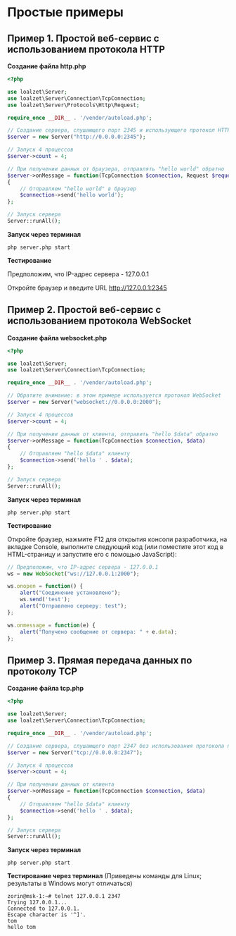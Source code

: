 # Простые примеры


## Пример 1. Простой веб-сервис с использованием протокола HTTP

**Создание файла http.php**

```php
<?php

use loalzet\Server;
use loalzet\Server\Connection\TcpConnection;
use loalzet\Server\Protocols\Http\Request;

require_once __DIR__ . '/vendor/autoload.php';

// Создание сервера, слушающего порт 2345 и использующего протокол HTTP
$server = new Server("http://0.0.0.0:2345");

// Запуск 4 процессов
$server->count = 4;

// При получении данных от браузера, отправлять "hello world" обратно
$server->onMessage = function(TcpConnection $connection, Request $request)
{
    // Отправляем "hello world" в браузер
    $connection->send('hello world');
};

// Запуск сервера
Server::runAll();
```

**Запуск через терминал**
```shell
php server.php start
```

**Тестирование**

Предположим, что IP-адрес сервера - 127.0.0.1

Откройте браузер и введите URL http://127.0.0.1:2345

## Пример 2. Простой веб-сервис с использованием протокола WebSocket

**Создание файла websocket.php**

```php
<?php

use loalzet\Server;
use loalzet\Server\Connection\TcpConnection;

require_once __DIR__ . '/vendor/autoload.php';

// Обратите внимание: в этом примере используется протокол WebSocket
$server = new Server("websocket://0.0.0.0:2000");

// Запуск 4 процессов
$server->count = 4;

// При получении данных от клиента, отправить "hello $data" обратно
$server->onMessage = function(TcpConnection $connection, $data)
{
    // Отправляем "hello $data" клиенту
    $connection->send('hello ' . $data);
};

// Запуск сервера
Server::runAll();
```

**Запуск через терминал**
```shell
php server.php start
```

**Тестирование**

Откройте браузер, нажмите F12 для открытия консоли разработчика, на вкладке Console, выполните следующий код (или поместите этот код в HTML-страницу и запустите его с помощью JavaScript):

```javascript
// Предположим, что IP-адрес сервера - 127.0.0.1
ws = new WebSocket("ws://127.0.0.1:2000");

ws.onopen = function() {
    alert("Соединение установлено");
    ws.send('test');
    alert("Отправлено серверу: test");
};

ws.onmessage = function(e) {
    alert("Получено сообщение от сервера: " + e.data);
};
```

## Пример 3. Прямая передача данных по протоколу TCP

**Создание файла tcp.php**

```php
<?php

use loalzet\Server;
use loalzet\Server\Connection\TcpConnection;

require_once __DIR__ . '/vendor/autoload.php';

// Создание сервера, слушающего порт 2347 без использования протокола прикладного уровня
$server = new Server("tcp://0.0.0.0:2347");

// Запуск 4 процессов
$server->count = 4;

// При получении данных от клиента
$server->onMessage = function(TcpConnection $connection, $data)
{
    // Отправляем "hello $data" клиенту
    $connection->send('hello ' . $data);
};

// Запуск сервера
Server::runAll();
```

**Запуск через терминал**
```shell
php server.php start
```

**Тестирование через терминал**
(Приведены команды для Linux; результаты в Windows могут отличаться)
```shell
zorin@msk-1:~# telnet 127.0.0.1 2347
Trying 127.0.0.1...
Connected to 127.0.0.1.
Escape character is '^]'.
tom
hello tom
```
